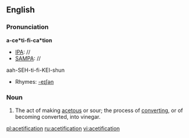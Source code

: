 ==English==

===Pronunciation===
'''a-ce*ti-fi-ca*tion'''
*[[IPA]]: //
*[[SAMPA]]: //
aah-SEH-ti-fi-KEI-shun
*Rhymes: [[Rhymes:English:-eɪʃǝn|-eɪʃǝn]]

===Noun===
{{infl|en|noun}}

# The act of making [[acetous]] or sour; the process of [[converting]], or of becoming converted, into vinegar.

[[pl:acetification]]
[[ru:acetification]]
[[vi:acetification]]